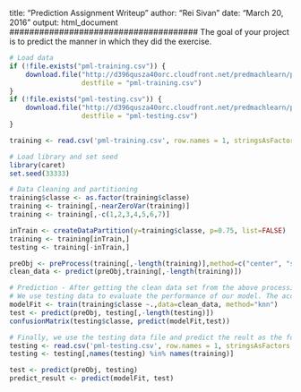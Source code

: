 ######################################
title: "Prediction Assignment Writeup"
author: "Rei Sivan"
date: "March 20, 2016"
output: html_document
######################################
The goal of your project is to predict the manner in which they did the exercise.

```r
# Load data
if (!file.exists("pml-training.csv")) {
    download.file("http://d396qusza40orc.cloudfront.net/predmachlearn/pml-training.csv", 
                  destfile = "pml-training.csv")
}
if (!file.exists("pml-testing.csv")) {
    download.file("http://d396qusza40orc.cloudfront.net/predmachlearn/pml-testing.csv", 
                  destfile = "pml-testing.csv")
}

training <- read.csv('pml-training.csv', row.names = 1, stringsAsFactors = FALSE, na.strings = c("NA", "","#DIV/0!"))

# Load library and set seed
library(caret)
set.seed(33333)

# Data Cleaning and partitioning
training$classe <- as.factor(training$classe)
training <- training[,-nearZeroVar(training)]
training <- training[,-c(1,2,3,4,5,6,7)]

inTrain <- createDataPartition(y=training$classe, p=0.75, list=FALSE)
training <- training[inTrain,]
testing <- training[-inTrain,]

preObj <- preProcess(training[,-length(training)],method=c("center", "scale", "knnImpute", "pca"), thresh=0.9)
clean_data <- predict(preObj,training[,-length(training)])

# Prediction - After getting the clean data set from the above processing, we use Knn method to build model. 
# We use testing data to evaluate the performance of our model. The accuracy is 0.95.
modelFit <- train(training$classe ~.,data=clean_data, method="knn")
test <- predict(preObj, testing[,-length(testing)])
confusionMatrix(testing$classe, predict(modelFit,test))

# Finally, we use the testing data file and predict the reult as the following:
testing <- read.csv('pml-testing.csv', row.names = 1, stringsAsFactors = FALSE, na.strings = c("NA", "","#DIV/0!"))
testing <- testing[,names(testing) %in% names(training)]

test <- predict(preObj, testing)
predict_result <- predict(modelFit, test)
```
